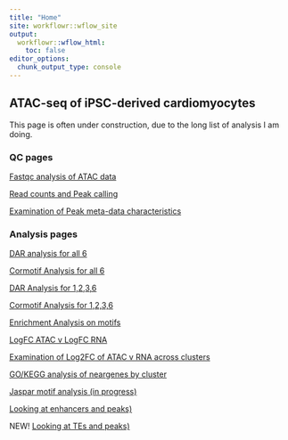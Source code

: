```yaml
---
title: "Home"
site: workflowr::wflow_site
output:
  workflowr::wflow_html:
    toc: false
editor_options:
  chunk_output_type: console
---
```


## ATAC-seq of iPSC-derived cardiomyocytes


This page is often under construction, due to the long list of analysis I am doing.


### QC pages

[Fastqc analysis of ATAC data](https://reneeisnowhere.github.io/ATAC_learning/Fastqc_results.html)

[Read counts and Peak calling](https://reneeisnowhere.github.io/ATAC_learning/Peak_calling.html)

[Examination of Peak meta-data characteristics](https://reneeisnowhere.github.io/ATAC_learning/Peak_analysis.html)


### Analysis pages
[DAR analysis for all 6](https://reneeisnowhere.github.io/ATAC_learning/Full_set_DAR.html)

[Cormotif Analysis for all 6](https://reneeisnowhere.github.io/ATAC_learning/CorMotif_data.html)

[DAR Analysis for 1,2,3,6](https://reneeisnowhere.github.io/ATAC_learning/Smaller_set_DAR.html)

[Cormotif Analysis for 1,2,3,6](https://reneeisnowhere.github.io/ATAC_learning/CorMotif_data_n45.html)  

[Enrichment Analysis on motifs](https://reneeisnowhere.github.io/ATAC_learning/Enrichment_motif.html)

[LogFC ATAC v LogFC RNA](https://reneeisnowhere.github.io/ATAC_learning/DEG_LFC.html)


[Examination of Log2FC of ATAC v RNA across clusters](https://reneeisnowhere.github.io/ATAC_learning/TSS_ATAC_MRC_DAR_FC_RNA.html)

[GO/KEGG analysis of neargenes by cluster](https://reneeisnowhere.github.io/ATAC_learning/GO_KEGG_analysis.html)

[Jaspar motif analysis (in progress)](https://reneeisnowhere.github.io/ATAC_learning/Jaspar_motif.html)


[Looking at enhancers and peaks)](https://reneeisnowhere.github.io/ATAC_learning/Enhancer_files.html)

NEW!   [Looking at TEs and peaks)](https://reneeisnowhere.github.io/ATAC_learning/TE_analysis.html)
